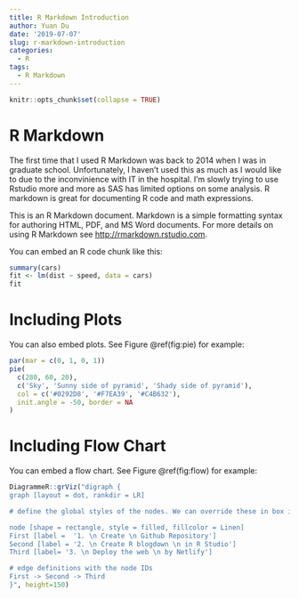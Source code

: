 ```yaml
---
title: R Markdown Introduction
author: Yuan Du
date: '2019-07-07'
slug: r-markdown-introduction
categories:
  - R
tags:
  - R Markdown
---
```

```r
knitr::opts_chunk$set(collapse = TRUE)
```

# R Markdown

The first time that I used R Markdown was back to 2014 when I was in graduate school. Unfortunately, I haven't used this as much as I would like to due to the inconvinience with IT in the hospital. I'm slowly trying to use Rstudio more and more as SAS has limited options on some analysis. R markdown is great for documenting R code and math expressions.

This is an R Markdown document. Markdown is a simple formatting syntax for authoring HTML, PDF, and MS Word documents. For more details on using R Markdown see <http://rmarkdown.rstudio.com>.

You can embed an R code chunk like this:

```r
summary(cars)
fit <- lm(dist ~ speed, data = cars)
fit
```

# Including Plots

You can also embed plots. See Figure \@ref(fig:pie) for example:


```r
par(mar = c(0, 1, 0, 1))
pie(
  c(280, 60, 20),
  c('Sky', 'Sunny side of pyramid', 'Shady side of pyramid'),
  col = c('#0292D8', '#F7EA39', '#C4B632'),
  init.angle = -50, border = NA
)
```

# Including Flow Chart

You can embed a flow chart. See Figure \@ref(fig:flow) for example:

```r
DiagrammeR::grViz("digraph {
graph [layout = dot, rankdir = LR]

# define the global styles of the nodes. We can override these in box if we wish

node [shape = rectangle, style = filled, fillcolor = Linen]
First [label =  '1. \n Create \n Github Repository']
Second [label = '2. \n Create R blogdown \n in R Studio']
Third [label= '3. \n Deploy the web \n by Netlify']

# edge definitions with the node IDs
First -> Second -> Third
}", height=150)
```